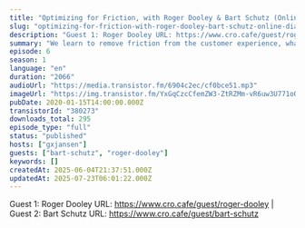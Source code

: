 ```yaml
---
title: "Optimizing for Friction, with Roger Dooley & Bart Schutz (Online Dialogue)"
slug: "optimizing-for-friction-with-roger-dooley-bart-schutz-online-dialogue"
description: "Guest 1: Roger Dooley URL: https://www.cro.cafe/guest/roger-dooley | Guest 2: Bart Schutz URL: https://www.cro.cafe/guest/bart-schutz"
summary: "We learn to remove friction from the customer experience, what the possibilities and limitations are and what the must underutilized persuasive principles are.\r\nRecorded live during The Conference Formerly Known As Conversion Hotel in 2019"
episode: 6
season: 1
language: "en"
duration: "2066"
audioUrl: "https://media.transistor.fm/6904c2ec/cf0bce51.mp3"
imageUrl: "https://img.transistor.fm/YxGqCzcCfemZW3-ZtRZMm-vR6uw3U771oQaIcCtdtX0/rs:fill:0:0:1/w:3000/h:3000/q:60/aHR0cHM6Ly9pbWct/dXBsb2FkLXByb2R1/Y3Rpb24udHJhbnNp/c3Rvci5mbS9lY2M0/ODM3Y2ZkYTQxZDkw/MTIwMjIzN2M5YWJh/YTc4Yi5qcGVn.webp"
pubDate: 2020-01-15T14:00:00.000Z
transistorId: "380273"
downloads_total: 295
episode_type: "full"
status: "published"
hosts: ["gxjansen"]
guests: ["bart-schutz", "roger-dooley"]
keywords: []
createdAt: 2025-06-04T21:37:51.000Z
updatedAt: 2025-07-23T06:01:22.000Z
---
```


Guest 1: Roger Dooley URL: https://www.cro.cafe/guest/roger-dooley | Guest 2: Bart Schutz URL: https://www.cro.cafe/guest/bart-schutz
